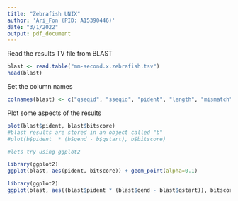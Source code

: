 ```yaml
---
title: "Zebrafish UNIX"
author: 'Ari_Fon (PID: A15390446)'
date: "3/1/2022"
output: pdf_document
---
```

Read the results TV file from BLAST
```r
blast <- read.table("mm-second.x.zebrafish.tsv")
head(blast)
```

Set the column names
```r
colnames(blast) <- c("qseqid", "sseqid", "pident", "length", "mismatch", "gapopen", "qstart", "qend", "sstart", "send", "evalue", "bitscore")
```

Plot some aspects of the results

```r
plot(blast$pident, blast$bitscore)
#blast results are stored in an object called "b"
#plot(b$pident  * (b$qend - b$qstart), b$bitscore) 
```


```r
#lets try using ggplot2

library(ggplot2)
ggplot(blast, aes(pident, bitscore)) + geom_point(alpha=0.1) 
```



```r
library(ggplot2)
ggplot(blast, aes((blast$pident * (blast$qend - blast$qstart)), bitscore)) + geom_point(alpha=0.1) + geom_smooth()
```












